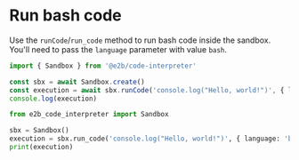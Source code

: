 # Run bash code
Use the `runCode`/`run_code` method to run bash code inside the sandbox.
You'll need to pass the `language` parameter with value `bash`.
<CodeGroup>
```js
import { Sandbox } from '@e2b/code-interpreter'

const sbx = await Sandbox.create()
const execution = await sbx.runCode('console.log("Hello, world!")', { language: 'bash' })
console.log(execution)
```
```python
from e2b_code_interpreter import Sandbox

sbx = Sandbox()
execution = sbx.run_code('console.log("Hello, world!")', { language: 'bash' })
print(execution)
```
</CodeGroup>